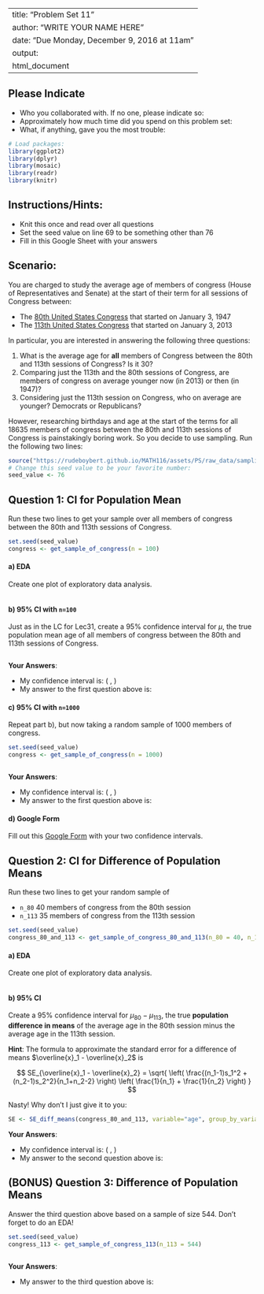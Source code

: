 
---
title: "Problem Set 11"
author: "WRITE YOUR NAME HERE"
date: "Due Monday, December 9, 2016 at 11am"
output:
  html_document
---



## Please Indicate

* Who you collaborated with. If no one, please indicate so: 
* Approximately how much time did you spend on this problem set: 
* What, if anything, gave you the most trouble: 



```r
# Load packages:
library(ggplot2)
library(dplyr)
library(mosaic)
library(readr)
library(knitr)
```



## Instructions/Hints:

* Knit this once and read over all questions
* Set the seed value on line 69 to be something other than 76
* Fill in this Google Sheet with your answers



## Scenario:

You are charged to study the average age of members of congress (House of
Representatives and Senate) at the start of their term for all sessions of
Congress between:

* The [80th United States Congress](https://en.wikipedia.org/wiki/80th_United_States_Congress) 
that started on January 3, 1947
* The [113th United States Congress](https://en.wikipedia.org/wiki/113th_United_States_Congress) 
that started on January 3, 2013

In particular, you are interested in answering the following three questions:

1. What is the average age for **all** members of Congress between the 80th and
113th sessions of Congress? Is it 30?
1. Comparing just the 113th and the 80th sessions of Congress, are members of
congress on average younger now (in 2013) or then (in 1947)?
1. Considering just the 113th session on Congress, who on average are younger?
Democrats or Republicans?

However, researching birthdays and age at the start of the terms for all 18635
members of congress between the 80th and 113th sessions of Congress is painstakingly
boring work. So you decide to use sampling. Run the following two lines: 

```r
source("https://rudeboybert.github.io/MATH116/assets/PS/raw_data/sampling.R")
# Change this seed value to be your favorite number:
seed_value <- 76
```



## Question 1: CI for Population Mean

Run these two lines to get your sample over all members of congress between the
80th and 113th sessions of Congress.

```r
set.seed(seed_value)
congress <- get_sample_of_congress(n = 100)
```


#### a) EDA

Create one plot of exploratory data analysis.

```r

```


#### b) 95% CI with `n=100`

Just as in the LC for Lec31, create a 95% confidence interval for $\mu$, the
true population mean age of all members of congress between the 80th and 113th
sessions of Congress.

```r

```

**Your Answers**: 

* My confidence interval is: ( , )
* My answer to the first question above is:


#### c) 95% CI with `n=1000`

Repeat part b), but now taking a random sample of 1000 members of congress.

```r
set.seed(seed_value)
congress <- get_sample_of_congress(n = 1000)
```

```r

```

**Your Answers**: 

* My confidence interval is: ( , )
* My answer to the first question above is:


#### d) Google Form

Fill out this [Google Form](https://docs.google.com/forms/d/e/1FAIpQLSfpa6sYaRSxRyZNN_-pMXbu0A0bTYLZGmSh8Qgg7RSD-OllJw/viewform) with your two confidence intervals.





## Question 2: CI for Difference of Population Means

Run these two lines to get your random sample of

* `n_80` 40 members of congress from the 80th session
* `n_113` 35 members of congress from the 113th session

```r
set.seed(seed_value)
congress_80_and_113 <- get_sample_of_congress_80_and_113(n_80 = 40, n_113 = 35)
```


#### a) EDA

Create one plot of exploratory data analysis.

```r

```


#### b) 95% CI

Create a 95% confidence interval for $\mu_{80}-\mu_{113}$, the true **population
difference in means** of the average age in the 80th session minus the average 
age in the 113th session. 

**Hint**: The formula to approximate the standard error for a difference of means 
$\overline{x}_1 - \overline{x}_2$ is

$$
SE_{\overline{x}_1 - \overline{x}_2} = \sqrt{ 
\left( \frac{(n_1-1)s_1^2 + (n_2-1)s_2^2}{n_1+n_2-2} \right) 
\left( \frac{1}{n_1} + \frac{1}{n_2} \right) 
}
$$

Nasty! Why don't I just give it to you:

```r
SE <- SE_diff_means(congress_80_and_113, variable="age", group_by_variable = "congress")
```

**Your Answers**: 

* My confidence interval is: ( , )
* My answer to the second question above is:







## (BONUS) Question 3: Difference of Population Means

Answer the third question above based on a sample of size 544. Don't forget to
do an EDA!

```r
set.seed(seed_value)
congress_113 <- get_sample_of_congress_113(n_113 = 544)
```

```r

```

**Your Answers**: 

* My answer to the third question above is:

